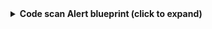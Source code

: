 <details>
<summary><b>Code scan Alert blueprint (click to expand)</b></summary>

```json showLineNumbers
{
  "identifier": "githubCodeScanAlerts",
  "title": "Code Scan Alerts",
  "icon": "Microservice",
  "schema": {
    "properties": {
      "description": {
        "title": "Alert description",
        "type": "string"
      },
      "severity": {
        "title": "Alert severity",
        "type": "string"
      },
      "tags": {
        "items": {
          "type": "string"
        },
        "title": "Alert tags",
        "type": "array"
      },
      "url": {
        "title": "alert URL",
        "type": "string",
        "format": "url"
      }
    },
    "required": []
  },
  "mirrorProperties": {},
  "calculationProperties": {},
  "aggregationProperties": {},
  "relations": {
    "repository": {
      "title": "Repository",
      "target": "githubRepository",
      "required": true,
      "many": false
    }
  }
}
```

</details>
